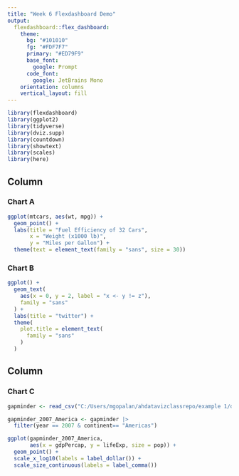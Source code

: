 ```yaml
---
title: "Week 6 Flexdashboard Demo"
output: 
  flexdashboard::flex_dashboard:
    theme:
      bg: "#101010"
      fg: "#FDF7F7" 
      primary: "#ED79F9"
      base_font:
        google: Prompt
      code_font:
        google: JetBrains Mono
    orientation: columns
    vertical_layout: fill
---
```


```r
library(flexdashboard)
library(ggplot2)
library(tidyverse)
library(dviz.supp)
library(countdown)
library(showtext)
library(scales)
library(here)

```

Column {data-width=650 .tabset}
-----------------------------------------------------------------------

### Chart A

```r
ggplot(mtcars, aes(wt, mpg)) + 
  geom_point() +
  labs(title = "Fuel Efficiency of 32 Cars",
       x = "Weight (x1000 lb)",
       y = "Miles per Gallon") +
  theme(text = element_text(family = "sans", size = 30))
```

### Chart B

```r
ggplot() + 
  geom_text(
    aes(x = 0, y = 2, label = "x <- y != z"), 
    family = "sans"
  ) +
  labs(title = "twitter") +
  theme(
    plot.title = element_text(
      family = "sans"
    )
  )
```

Column {data-width=350}
-----------------------------------------------------------------------

### Chart C

```r
gapminder <- read_csv("C:/Users/mgopalan/ahdatavizclassrepo/example 1/data/gapminder.csv", show_col_types = FALSE ) 

gapminder_2007_America <- gapminder |> 
  filter(year == 2007 & continent== "Americas")

ggplot(gapminder_2007_America,
       aes(x = gdpPercap, y = lifeExp, size = pop)) + 
  geom_point() +
  scale_x_log10(labels = label_dollar()) +
  scale_size_continuous(labels = label_comma())
```


